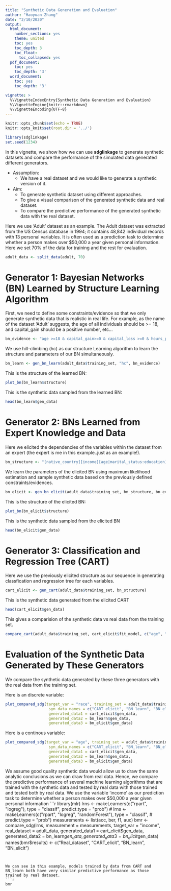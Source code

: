 ```yaml
---
title: "Synthetic Data Generation and Evaluation"
author: "Haoyuan Zhang"
date: "2/10/2020"
output:
  html_document:
    number_sections: yes
    theme: united
    toc: yes
    toc_depth: 3
    toc_float:
      toc_collapsed: yes
  pdf_document:
    toc: yes
    toc_depth: '3'
  word_document:
    toc: yes
    toc_depth: '3'

vignette: >
  %\VignetteIndexEntry{Synthetic Data Generation and Evaluation}
  %\VignetteEngine{knitr::rmarkdown}
  %\VignetteEncoding{UTF-8}
---
```


```r
knitr::opts_chunk$set(echo = TRUE)
knitr::opts_knit$set(root.dir = '../') 
```


```r
library(sdglinkage)
set.seed(1234)
```



In this vignette, we show how we can use **sdglinkage** to generate synthetic datasets and compare the performance of the simulated data generated different generators. 

* Assumption:
  * We have a real dataset and we would like to generate a synthetic version of it.

* Aim: 
  * To generate synthetic dataset using different approaches. 
  * To give a visual comparison of the generated synthetic data and real dataset.
  * To compare the predictive performance of the generated synthetic data with the real dataset. 



Here we use 'Adult' dataset as an example. The Adult dataset was extracted from the US Census database in 1994; it contains 48,842 individual records with 13 personal variables. It is often used as a prediction task to determine whether a person makes over $50,000 a year given personal information. Here we set 70% of the data for training and the rest for evaluation.  

```r
adult_data <- split_data(adult, 70)
```


# Generator 1: Bayesian Networks (BN) Learned by Structure Learning Algorithm

First, we need to define some constraints/evidence so that we only generate synthetic data that is realistic in real life. For example, as the name of the dataset 'Adult' suggests, the age of all individuals should be >= 18, and capital_gain should be a positive number, etc... 

```r
bn_evidence <- "age >=18 & capital_gain>=0 & capital_loss >=0 & hours_per_week>=0 & hours_per_week<=100"
```

We use hill-climbing (hc) as our structure Learning algorithm to learn the structure and parameters of our BN simultaneously.
```r
bn_learn <- gen_bn_learn(adult_data$training_set, "hc", bn_evidence)
```

This is the structure of the learned BN:
```r
plot_bn(bn_learn$structure)
```

This is the synthetic data sampled from the learned BN:
```r
head(bn_learn$gen_data)
```


# Generator 2: BNs Learned from Expert Knowledge and Data

Here we elicited the dependencies of the variables within the dataset from an expert (the expert is me in this example..just as an example!).

```r
bn_structure <- "[native_country][income][age|marital_status:education][sex][race|native_country][marital_status|race:sex][relationship|marital_status][education|sex:race][occupation|education][workclass|occupation][hours_per_week|occupation:workclass][capital_gain|occupation:workclass:income][capital_loss|occupation:workclass:income]"
```

We learn the parameters of the elicited BN using maximum likelihood estimation and sample synthetic data based on the previously defined constraints/evidences.
```r
bn_elicit <- gen_bn_elicit(adult_data$training_set, bn_structure, bn_evidence)
```
This is the structure of the elicited BN:
```r
plot_bn(bn_elicit$structure)
```
This is the synthetic data sampled from the elicited BN
```r
head(bn_elicit$gen_data)
```


# Generator 3: Classification and Regression Tree (CART)

Here we use the previously elicited structure as our sequence in generating classfication and regression tree for each variables. 
```r
cart_elicit <- gen_cart(adult_data$training_set, bn_structure)
```

This is the synthetic data generated from the elicited CART
```r
head(cart_elicit$gen_data)
```

This gives a comparision of the synthetic data vs real data from the training set.
```r
compare_cart(adult_data$training_set, cart_elicit$fit_model, c("age", "workclass", "sex"))
```


# Evaluation of the Synthetic Data Generated by These Generators 

We compare the synthetic data generated by these three generators with the real data from the training set.

Here is an discrete variable:
```r
plot_compared_sdg(target_var = "race", training_set = adult_data$training_set,
                   syn_data_names = c("CART_elicit", "BN_learn", "BN_elicit"),
                   generated_data1 = cart_elicit$gen_data,
                   generated_data2 = bn_learn$gen_data,
                   generated_data3 = bn_elicit$gen_data)
```


Here is a continous variable:
```r

plot_compared_sdg(target_var = "age", training_set = adult_data$training_set,
                   syn_data_names = c("CART_elicit", "BN_learn", "BN_elicit"),
                   generated_data1 = cart_elicit$gen_data,
                   generated_data2 = bn_learn$gen_data,
                   generated_data3 = bn_elicit$gen_data)
```


We assume good quality synthetic data would allow us to draw the same analytic conclusions as we can draw from real data. Hence, we compare the predictive performance of several machine learning algorithms that are trained with the synthetic data and tested by real data with those trained and tested both by real data. We use the variable 'income' as our prediction task to determine whether a person makes over $50,000 a year given personal information
```r
library(mlr)
lrns <- makeLearners(c("rpart", "logreg"), type = "classif",
                     predict.type = "prob")
# lrns <- makeLearners(c("rpart", "logreg", "randomForest"), type = "classif",
#                      predict.type = "prob")
measurements <- list(acc, ber, f1, auc)
bmr <- compare_sdg(lrns, measurement = measurements, target_var = "income",
                      real_dataset = adult_data,
                      generated_data1 = cart_elicit$gen_data,
                      generated_data2 = bn_learn$gen_data,
                      generated_data3 = bn_elicit$gen_data)
names(bmr$results) <- c("Real_dataset", "CART_elicit", "BN_learn", "BN_elicit")
```


We can see in this example, models trained by data from CART and BN_learn both have very similar predictive performance as those trained by real dataset. 
```r
bmr
```


